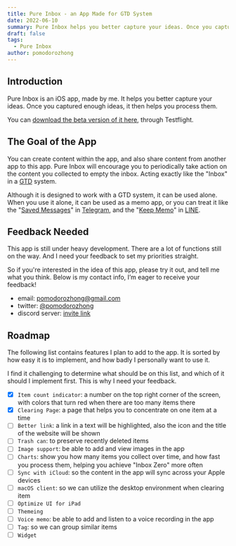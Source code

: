 ```yaml
---
title: Pure Inbox - an App Made for GTD System
date: 2022-06-10
summary: Pure Inbox helps you better capture your ideas. Once you captured enough ideas, it then helps you process them.
draft: false
tags:
  - Pure Inbox
author: pomodorozhong
---
```



<TOCInline toc={props.toc} asDisclosure />

## Introduction

Pure Inbox is an iOS app, made by me. It helps you better capture your ideas. Once you captured enough ideas, it then helps you process them.

You can [download the beta version of it here](https://testflight.apple.com/join/H99p1rTp), through Testflight.

## The Goal of the App

You can create content within the app, and also share content from another app to this app. Pure Inbox will encourage you to periodically take action on the content you collected to empty the inbox. Acting exactly like the "Inbox" in a [GTD](https://en.wikipedia.org/wiki/Getting_Things_Done) system.

Although it is designed to work with a GTD system, it can be used alone. When you use it alone, it can be used as a memo app, or you can treat it like the "[Saved Messages](https://telegram.org/blog/albums-saved-messages#saved-messages)" in [Telegram](https://telegram.org), and the "[Keep Memo](https://help.line.me/line/android/pc?lang=en&contentId=20017696)" in [LINE](https://line.me/en/).

## Feedback Needed

This app is still under heavy development. There are a lot of functions still on the way. And I need your feedback to set my priorities straight.

So if you're interested in the idea of this app, please try it out, and tell me what you think. Below is my contact info, I’m eager to receive your feedback!

- email: pomodorozhong@gmail.com
- twitter: [@pomodorozhong](https://twitter.com/pomodorozhong)
- discord server: [invite link](https://discord.gg/Fjk6JNqSPG)

## Roadmap

The following list contains features I plan to add to the app. It is sorted by how easy it is to implement, and how badly I personally want to use it.

I find it challenging to determine what should be on this list, and which of it should I implement first. This is why I need your feedback.

- [x] `Item count indicator`: a number on the top right corner of the screen, with colors that turn red when there are too many items there
- [x] `Clearing Page`: a page that helps you to concentrate on one item at a time
- [ ] `Better link`: a link in a text will be highlighted, also the icon and the title of the website will be shown
- [ ] `Trash can`: to preserve recently deleted items
- [ ] `Image support`: be able to add and view images in the app
- [ ] `Charts`: show you how many items you collect over time, and how fast you process them, helping you achieve "Inbox Zero" more often
- [ ] `Sync with iCloud`: so the content in the app will sync across your Apple devices
- [ ] `macOS client`: so we can utilize the desktop environment when clearing item
- [ ] `Optimize UI for iPad`
- [ ] `Themeing`
- [ ] `Voice memo`: be able to add and listen to a voice recording in the app
- [ ] `Tag`: so we can group similar items
- [ ] `Widget`
